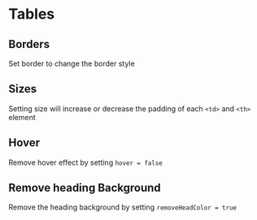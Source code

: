 
<Meta title="Table" component={Table} argTypes={stories.argTypes} />

# Tables

<Description of={Table} />

<Canvas>
    <Story story={stories.AllProps} name="All Props" />
</Canvas>

<ArgsTable story="All Props" />

## Borders

Set border to change the border style

<Canvas>
    <Story story={stories.Borders} />
</Canvas>


## Sizes

Setting size will increase or decrease the padding of each `<td>` and `<th>` element

<Canvas>
    <Story story={stories.Sizes} />
</Canvas>

## Hover

Remove hover effect by setting `hover = false`

<Canvas>
    <Story story={stories.Hover} />
</Canvas>


## Remove heading Background

Remove the heading background by setting `removeHeadColor = true`

<Canvas>
    <Story story={stories.HeadingColor} />
</Canvas>